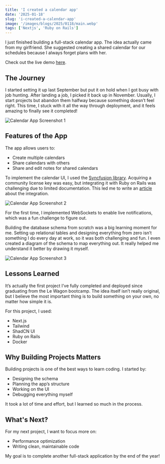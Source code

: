 ```yaml
---
title: 'I created a calendar app'
date: '2025-01-18'
slug: 'i-created-a-calendar-app'
image: '/images/blogs/2025/0118/main.webp'
tags: ['Nextjs', 'Ruby on Rails']
---
```


I just finished building a full-stack calendar app. The idea actually came from
my girlfriend. She suggested creating a shared calendar for our schedules
because I always forget plans with her.

Check out the live demo [here](https://mingletime.vercel.app/).

## The Journey

I started setting it up last September but put it on hold when I got busy with
job hunting. After landing a job, I picked it back up in November. Usually, I
start projects but abandon them halfway because something doesn’t feel right.
This time, I stuck with it all the way through deployment, and it feels amazing
to finally see it completed!

![Calendar App Screenshot 1](/images/blogs/2025/0118/sub1.webp)

## Features of the App

The app allows users to:

- Create multiple calendars
- Share calendars with others
- Share and edit notes for shared calendars

To implement the calendar UI, I used the
[Syncfusion library](https://www.syncfusion.com/). Acquiring a community license
key was easy, but integrating it with Ruby on Rails was challenging due to
limited documentation. This led me to write an
[article](https://medium.com/stackademic/connecting-syncfusion-schedule-component-with-nextjs-and-ruby-on-rails-ae2b440cf924)
about the integration.

![Calendar App Screenshot 2](/images/blogs/2025/0118/sub2.webp)

For the first time, I implemented WebSockets to enable live notifications, which
was a fun challenge to figure out.

Building the database schema from scratch was a big learning moment for me.
Setting up relational tables and designing everything from zero isn’t something
I do every day at work, so it was both challenging and fun. I even created a
diagram of the schema to map everything out. It really helped me understand it
better by drawing it myself.

![Calendar App Screenshot 3](/images/blogs/2025/0118/sub3.webp)

## Lessons Learned

It’s actually the first project I’ve fully completed and deployed since
graduating from the Le Wagon bootcamp. The idea itself isn’t really original,
but I believe the most important thing is to build something on your own, no
matter how simple it is.

For this project, I used:

- Next.js
- Tailwind
- ShadCN UI
- Ruby on Rails
- Docker

## Why Building Projects Matters

Building projects is one of the best ways to learn coding. I started by:

- Designing the schema
- Planning the app’s structure
- Working on the UI
- Debugging everything myself

It took a lot of time and effort, but I learned so much in the process.

## What's Next?

For my next project, I want to focus more on:

- Performance optimization
- Writing clean, maintainable code

My goal is to complete another full-stack application by the end of the year!
